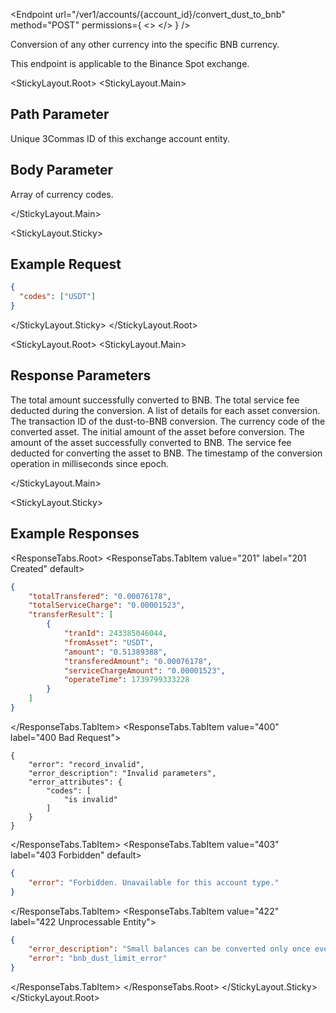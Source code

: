 

<Endpoint
  url="/ver1/accounts/{account_id}/convert_dust_to_bnb"
  method="POST"
  permissions={
    <>
      <Permission title="Permission" description="ACCOUNTS_WRITE" />
      <Permission title="Security" description="SIGNED" />
    </>
  }
/>

Conversion of any other currency into the specific BNB currency.

<Informer variant="info">
This endpoint is applicable to the Binance Spot exchange.
</Informer>

<StickyLayout.Root>
<StickyLayout.Main>
## Path Parameter

<ApiParam name='account_id' type='integer' id="account_id" required>
    Unique 3Commas ID of this exchange account entity.
</ApiParam>

## Body Parameter

<ApiParam name='codes' type='array[string]' id="codes">
   Array of currency codes.
</ApiParam>

</StickyLayout.Main>

<StickyLayout.Sticky>
## Example Request 

```json title="POST /ver1/accounts/12345678/convert_dust_to_bnb"
{
  "codes": ["USDT"]
}
```
</StickyLayout.Sticky>
</StickyLayout.Root>

<StickyLayout.Root>
<StickyLayout.Main>

## Response Parameters

<ApiParam name='totalTransfered' type='string' id="totalTransfered">
The total amount successfully converted to BNB.
</ApiParam>

<ApiParam name='totalServiceCharge' type='string' id="totalServiceCharge">
The total service fee deducted during the conversion.
</ApiParam>

<ApiParam name='transferResult' type='array' id="transferResult">
A list of details for each asset conversion.
</ApiParam>
  <CollapsibleNestedParams>
<ApiParam name='tranId' type='integer' id="transferResult.tranId">
The transaction ID of the dust-to-BNB conversion.
</ApiParam>

<ApiParam name='fromAsset' type='string' id="transferResult.fromAsset">
The currency code of the converted asset.
</ApiParam>

<ApiParam name='amount' type='string' id="transferResult.amount">
The initial amount of the asset before conversion.
</ApiParam>

<ApiParam name='transferedAmount' type='string' id="transferResult.transferedAmount">
The amount of the asset successfully converted to BNB.
</ApiParam>

<ApiParam name='serviceChargeAmount' type='string' id="transferResult.serviceChargeAmount">
The service fee deducted for converting the asset to BNB.
</ApiParam>

<ApiParam name='operateTime' type='integer' id="transferResult.operateTime">
The timestamp of the conversion operation in milliseconds since epoch.
</ApiParam>
</CollapsibleNestedParams>

</StickyLayout.Main>


<StickyLayout.Sticky>
## Example Responses
<ResponseTabs.Root>
<ResponseTabs.TabItem value="201" label="201 Created" default>
```json
{
    "totalTransfered": "0.00076178",
    "totalServiceCharge": "0.00001523",
    "transferResult": [
        {
            "tranId": 243385046044,
            "fromAsset": "USDT",
            "amount": "0.51389388",
            "transferedAmount": "0.00076178",
            "serviceChargeAmount": "0.00001523",
            "operateTime": 1739799333228
        }
    ]
}
```
</ResponseTabs.TabItem>
<ResponseTabs.TabItem value="400" label="400 Bad Request">
```
{
    "error": "record_invalid",
    "error_description": "Invalid parameters",
    "error_attributes": {
        "codes": [
            "is invalid"
        ]
    }
}
```
</ResponseTabs.TabItem>
<ResponseTabs.TabItem value="403" label="403 Forbidden" default>
```json
{
    "error": "Forbidden. Unavailable for this account type."
}
```
</ResponseTabs.TabItem>
<ResponseTabs.TabItem value="422" label="422 Unprocessable Entity">
```json
{
    "error_description": "Small balances can be converted only once every 6h",
    "error": "bnb_dust_limit_error"
}
```
</ResponseTabs.TabItem>
</ResponseTabs.Root>
</StickyLayout.Sticky>
</StickyLayout.Root>
